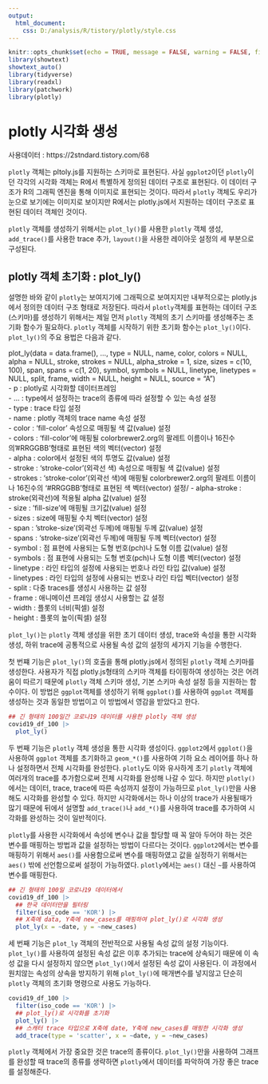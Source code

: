 ```yaml
---
output:
  html_document:
    css: D:/analysis/R/tistory/plotly/style.css
---
```


```r
knitr::opts_chunk$set(echo = TRUE, message = FALSE, warning = FALSE, fig.width = 6.5, dpi = 130)
library(showtext)
showtext_auto()
library(tidyverse)
library(readxl)
library(patchwork)
library(plotly)
```

# plotly 시각화 생성

사용데이터 : https://2stndard.tistory.com/68

`plotly` 객체는 pltoly.js를 지원하는 스키마로 표현된다. 사실 `ggplot2`이던 `plotly`이던 각각의 시각화 객체는 R에서 특별하게 정의된 데이터 구조로 표현된다. 이 데이터 구조가 R의 그래픽 엔진을 통해 이미지로 표현되는 것이다. 따라서 `plotly` 객체도 우리가 눈으로 보기에는 이미지로 보이지만 R에서는 plotly.js에서 지원하는 데이터 구조로 표현된 데이터 객체인 것이다.

`plotly` 객체를 생성하기 위해서는 `plot_ly()`를 사용한 `plotly` 객체 생성, `add_trace()`를 사용한 trace 추가, `layout()`을 사용한 레이아웃 설정의 세 부분으로 구성된다.

## plotly 객체 초기화 : plot_ly()

설명한 바와 같이 `plotly`는 보여지기에 그래픽으로 보여지지만 내부적으로는 plotly.js에서 정의한 데이터 구조 형태로 저장된다. 따라서 `plotly`객체를 표현하는 데이터 구조(스키마)를 생성하기 위해서는 제일 먼저 `plotly` 객체의 초기 스키마를 생성해주는 초기화 함수가 필요하다. `plotly` 객체를 시작하기 위한 초기화 함수는 `plot_ly()`이다. `plot_ly()`의 주요 용법은 다음과 같다.

::: {.comment}
plot_ly(data = data.frame(), ..., type = NULL, name, color, colors = NULL, alpha = NULL, stroke, strokes = NULL, alpha_stroke = 1, size, sizes = c(10, 100), span, spans = c(1, 20), symbol, symbols = NULL, linetype, linetypes = NULL, split, frame, width = NULL, height = NULL, source = "A")\
- p : plotly로 시각화할 데이터프레임\
- ... : type에서 설정하는 trace의 종류에 따라 설정할 수 있는 속성 설정\
- type : trace 타입 설정\
- name : plotly 객체의 trace name 속성 설정\
- color : 'fill-color' 속성으로 매핑될 색 값(value) 설정\
- colors : 'fill-color'에 매핑될 colorbrewer2.org의 팔레트 이름이나 16진수의 '#RRGGBB'형태로 표현된 색의 벡터(vector) 설정\
- alpha : color에서 설정된 색의 투명도 값(value) 설정\
- stroke : 'stroke-color'(외곽선 색) 속성으로 매핑될 색 값(value) 설정\
- strokes : 'stroke-color'(외곽선 색)에 매핑될 colorbrewer2.org의 팔레트 이름이나 16진수의 '#RRGGBB'형태로 표현된 색 벡터(vector) 설정/ - alpha-stroke : stroke(외곽선)에 적용될 alpha 값(value) 설정\
- size : 'fill-size'에 매핑될 크기값(value) 설정\
- sizes : size에 매핑될 수치 벡터(vector) 설정\
- span : 'stroke-size'(외곽선 두께)에 매핑될 두께 값(value) 설정\
- spans : 'stroke-size'(외곽선 두께)에 매핑될 두께 벡터(vector) 설정\
- symbol : 점 표현에 사용되는 도형 번호(pch)나 도형 이름 값(value) 설정\
- symbols : 점 표현에 사용되는 도형 번호(pch)나 도형 이름 벡터(vector) 설정\
- linetype : 라인 타입의 설정에 사용되는 번호나 라인 타입 값(value) 설정\
- linetypes : 라인 타입의 설정에 사용되는 번호나 라인 타입 벡터(vector) 설정\
- split : 다중 traces를 생성시 사용하는 값 설정\
- frame : 애니메이션 프레임 생성시 사용할는 값 설정\
- width : 플롯의 너비(픽셀) 설정\
- height : 플롯의 높이(픽셀) 설정
:::

`plot_ly()`는 `plotly` 객체 생성을 위한 초기 데이터 생성, trace와 속성을 통한 시각화 생성, 하위 trace에 공통적으로 사용될 속성 값의 설정의 세가지 기능을 수행한다.

첫 번쨰 기능은 `plot_ly()`의 호출을 통해 plotly.js에서 정의된 `plotly` 객체 스키마를 생성한다. 사용자가 직접 plotly.js형태의 스키마 객체를 타이핑하여 생성하는 것은 어려움이 따르기 때문에 `plotly` 객체 스키마 생성, 기본 스키마 속성 설정 등을 지원하는 함수이다. 이 방법은 `ggplot`객체를 생성하기 위해 `ggplot()`를 사용하여 `ggplot` 객체를 생성하는 것과 동일한 방법이고 이 방법에서 영감을 받았다고 한다.

```r
## 긴 형태의 100일간 코로나19 데이터를 사용한 plotly 객체 생성
covid19_df_100 |> 
  plot_ly()
```

두 번째 기능은 `plotly` 객체 생성을 통한 시각화 생성이다. `ggplot2`에서 `ggplot()`을 사용하여 `ggplot` 객체를 초기화하고 `geom_*()`를 사용하여 기하 요소 레이어를 하나 하나 설정하면서 전체 시각화를 완성한다. `plotly`도 이와 유사하게 초기 `plotly` 객체에 여러개의 trace를 추가함으로써 전체 시각화를 완성해 나갈 수 있다. 하지만 `plotly()`에서는 데이터, trace, trace에 따른 속성까지 설정이 가능하므로 `plot_ly()`만을 사용해도 시각화를 완성할 수 있다. 하지만 시각화에서는 하나 이상의 trace가 사용될때가 많기 때문에 뒤에서 설명할 `add_trace()`나 `add_*()`를 사용하여 trace를 추가하여 시각화를 완성하는 것이 일반적이다.

`plotly`를 사용한 시각화에서 속성에 변수나 값을 할당할 때 꼭 알아 두어야 하는 것은 변수를 매핑하는 방법과 값을 설정하는 방법이 다르다는 것이다. `ggplot2`에서는 변수를 매핑하기 위해서 `aes()`를 사용함으로써 변수를 매핑하였고 값을 실정하기 위해서는 `aes()` 밖에 선언함으로써 설정이 가능하였다. `plotly`에서는 `aes()` 대신 `~`를 사용하여 변수를 매핑한다.

```r
## 긴 형태의 100일 코로나19 데이터에서
covid19_df_100 |> 
  ## 한국 데이터만을 필터링 
  filter(iso_code == 'KOR') |>
  ## X축에 data, Y축에 new_cases를 매핑하여 plot_ly()로 시각화 생성
  plot_ly(x = ~date, y = ~new_cases)

```

세 번째 기능은 `plot_ly` 객체의 전반적으로 사용될 속성 값의 설정 기능이다. `plot_ly()`를 사용하여 설정된 속성 값은 이후 추가되는 trace에 상속되기 때문에 이 속성 값을 다시 설정하지 않으면 `plot_ly()`에서 설정된 속성 값이 사용된다. 이 과정에서 원치않는 속성의 상속을 방지하기 위해 `plot_ly()`에 매개변수를 넣지않고 단순히 `plotly` 객체의 초기화 명령으로 사용도 가능하다.

```r
covid19_df_100 |> 
  filter(iso_code == 'KOR') |> 
  ## plot_ly()로 시각화를 초기화
  plot_ly() |>
  ## 스캐터 trace 타입으로 X축에 date, Y축에 new_cases를 매핑한 시각화 생성
  add_trace(type = 'scatter', x = ~date, y = ~new_cases)

```

`plotly` 객체에서 가장 중요한 것은 trace의 종류이다. `plot_ly()`만을 사용하여 그래프를 완성할 때 trace의 종류를 생략하면 `plotly`에서 데이터를 파악하여 가장 좋은 trace를 설정해준다.